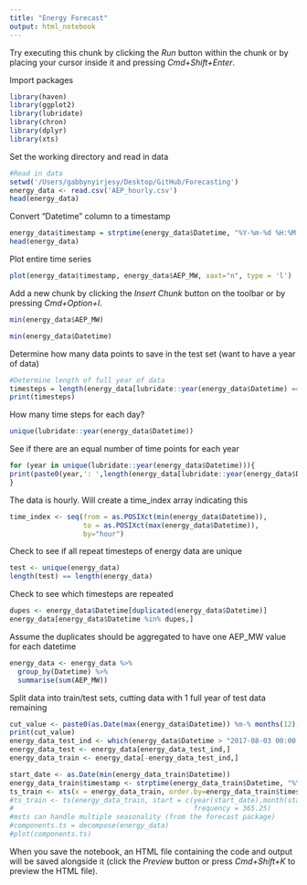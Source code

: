 ```yaml
---
title: "Energy Forecast"
output: html_notebook
---
```


Try executing this chunk by clicking the *Run* button within the chunk or by placing your cursor inside it and pressing *Cmd+Shift+Enter*. 

Import packages
```r
library(haven)
library(ggplot2)
library(lubridate)
library(chron)
library(dplyr)
library(xts)
```
Set the working directory and read in data
```r
#Read in data
setwd('/Users/gabbynyirjesy/Desktop/GitHub/Forecasting')
energy_data <- read.csv('AEP_hourly.csv')
head(energy_data)
```
Convert "Datetime" column to a timestamp
```r
energy_data$timestamp = strptime(energy_data$Datetime, "%Y-%m-%d %H:%M:%S")
head(energy_data)
```
Plot entire time series
```r
plot(energy_data$timestamp, energy_data$AEP_MW, xaxt="n", type = 'l')
```



Add a new chunk by clicking the *Insert Chunk* button on the toolbar or by pressing *Cmd+Option+I*.
```r
min(energy_data$AEP_MW)
```
```r
min(energy_data$Datetime)
```

Determine how many data points to save in the test set (want to have a year of data)
```r
#Determine length of full year of data
timesteps = length(energy_data[lubridate::year(energy_data$Datetime) == 2006,]$Datetime)
print(timesteps)
```
How many time steps for each day?
```r
unique(lubridate::year(energy_data$Datetime))
```

See if there are an equal number of time points for each year
```r
for (year in unique(lubridate::year(energy_data$Datetime))){
print(paste0(year,': ',length(energy_data[lubridate::year(energy_data$Datetime) == year,]$Datetime)))
}
```
The data is hourly. Will create a time_index array indicating this
```r
time_index <- seq(from = as.POSIXct(min(energy_data$Datetime)),
                  to = as.POSIXct(max(energy_data$Datetime)),
                  by="hour")
```
Check to see if all repeat timesteps of energy data are unique
```r
test <- unique(energy_data)
length(test) == length(energy_data)
```

Check to see which timesteps are repeated
```r
dupes <- energy_data$Datetime[duplicated(energy_data$Datetime)]
energy_data[energy_data$Datetime %in% dupes,]
```
Assume the duplicates should be aggregated to have one AEP_MW value for each datetime
```r
energy_data <- energy_data %>%
  group_by(Datetime) %>%
  summarise(sum(AEP_MW))
```
Split data into train/test sets, cutting data with 1 full year of test data remaining
```r
cut_value <- paste0(as.Date(max(energy_data$Datetime)) %m-% months(12), substring(test, 11,19))
print(cut_value)
energy_data_test_ind <- which(energy_data$Datetime > "2017-08-03 00:00:00")
energy_data_test <- energy_data[energy_data_test_ind,]
energy_data_train <- energy_data[-energy_data_test_ind,]
```


```r
start_date <- as.Date(min(energy_data_train$Datetime))
energy_data_train$timestamp <- strptime(energy_data_train$Datetime, "%Y-%m-%d %H:%M:%S")
ts_train <- xts(x = energy_data_train, order.by=energy_data_train$timestamp)
#ts_train <- ts(energy_data_train, start = c(year(start_date),month(start_date), day(start_date)),
#                                            frequency = 365.25)
#msts can handle multiple seasonality (from the forecast package)
#components.ts = decompose(energy_data)
#plot(components.ts)
```


When you save the notebook, an HTML file containing the code and output will be saved alongside it (click the *Preview* button or press *Cmd+Shift+K* to preview the HTML file). 

